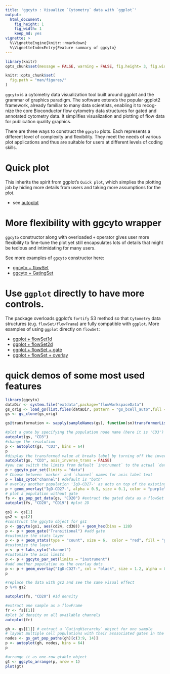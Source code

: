 ```yaml
---
title: 'ggcyto : Visualize `Cytometry` data with `ggplot`'
output:
  html_document:
    fig_height: 1
    fig_width: 1
    keep_md: yes
vignette: >    
  %\VignetteEngine{knitr::rmarkdown}
  %\VignetteIndexEntry{Feature summary of ggcyto}
---
```


```r
library(knitr)
opts_chunk$set(message = FALSE, warning = FALSE, fig.height= 3, fig.width= 5)
```

```r
knitr::opts_chunk$set(
  fig.path = "man/figures/"
)
```

`ggcyto` is a cytometry data visualization tool built around ggplot and the grammar of graphics paradigm. The software extends the popular ggplot2 framework, already familiar to many data scientists, enabling it to recog-nize the core Bioconductor flow cytometry data structures for gated and annotated cytometry data. It simplifies visualization and plotting of flow data for publication quality graphics. 


There are three ways to construct the `ggcyto` plots. Each represents a different level of complexity and flexibility.  They meet the needs of various plot applications and thus are suitable for users at different levels of coding skills.

# Quick plot

This inherits the spirit from ggplot's `Quick plot`, which simplies the plotting job by hiding more details from users and taking more assumptions for the plot.

* see [autoplot](vignettes/autoplot.md)

# More flexibility with **ggcyto** wrapper

`ggcyto` constructor along with overloaded `+` operator gives user more flexibility to fine-tune the plot yet still encapsulates lots of details that might be tedious and intimidating for many users.

See more examples of `ggcyto` constructor here:

* [ggcyto + flowSet](vignettes/ggcyto.flowSet.md)
* [ggcyto + GatingSet](vignettes/ggcyto.GatingSet.md)

# Use `ggplot` directly to have more controls. 
The package overloads ggplot's `fortify` S3 method so that `Cytometry` data structures (e.g. `flowSet/flowFrame`) are fully compatible with `ggplot`. More examples of using `ggplot` directly on `flowSet`:

* [ggplot + flowSet1d](vignettes/advanced/ggplot.flowSet.1d.md)
* [ggplot + flowSet2d](vignettes/advanced/ggplot.flowSet.2d.md)
* [ggplot + flowSet + gate](vignettes/advanced/ggplot.flowSet.gate.md)
* [ggplot + flowSet + overlay](vignettes/advanced/ggplot.flowSet.overlay.md)

# quick demos of some most used features 

```r
library(ggcyto)
dataDir <- system.file("extdata",package="flowWorkspaceData")
gs_orig <- load_gs(list.files(dataDir, pattern = "gs_bcell_auto",full = TRUE))
gs <- gs_clone(gs_orig)
```

```r
gs@transformation <- sapply(sampleNames(gs), function(sn)transformerList(colnames(gs)[-(1:2)], flowjo_biexp_trans()), simplify = F)
```

```r
#plot a gate by specifying the population node name (here it is 'CD3')
autoplot(gs, "CD3")
#change the resolution
p <- autoplot(gs, "CD3", bins = 64)
p
#display the transformed value at breaks label by turning off the inverse transform
autoplot(gs, "CD3", axis_inverse_trans = FALSE)
#you can switch the limits from default `instrument` to the actual `data` range
p + ggcyto_par_set(limits = "data")
# Choose between `marker` and `channel` names for axis label text
p + labs_cyto("channel") #default is "both"
# overlay another population 'IgD-CD27-' as dots on top of the existing plot
p + geom_overlay("IgD-CD27-", alpha = 0.5, size = 0.1, color = "purple")
# plot a population without gate
fs <- gs_pop_get_data(gs, "CD20") #extract the gated data as a flowSet
autoplot(fs, "CD20", "CD19") #plot 2D
```
```r
gs1 <- gs[1]
gs2 <- gs[2]
#construct the ggcyto object for gs1
p <- ggcyto(gs1, aes(cd24, cd38)) + geom_hex(bins = 128)
p <- p + geom_gate("Transitional") #add gate
#customize the stats layer
p <- p + geom_stats(type = "count", size = 6,  color = "red", fill = "green", adjust = 0.7)
#customize the layer
p <- p + labs_cyto("channel")
#customize the axis limits
p <- p + ggcyto_par_set(limits = "instrument")
#add another population as the overlay dots
p <- p + geom_overlay("IgD-CD27-", col = "black", size = 1.2, alpha = 0.4)
p

#replace the data with gs2 and see the same visual effect
p %+% gs2
```

```r
autoplot(fs, "CD20") #1d density
```
```r
#extract one sample as a flowFrame
fr <- fs[[1]]
#plot 1d density on all available channels
autoplot(fr)
```

 
```r
gh <- gs[[1]] # extract a `GatingHierarchy` object for one sample
# layout multiple cell populations with their asssociated gates in the same plot.
nodes <- gs_get_pop_paths(gh)[c(3:9, 14)]
p <- autoplot(gh, nodes, bins = 64)
p
```

```r
#arrange it as one-row gtable object
gt <- ggcyto_arrange(p, nrow = 1)
plot(gt)
```



